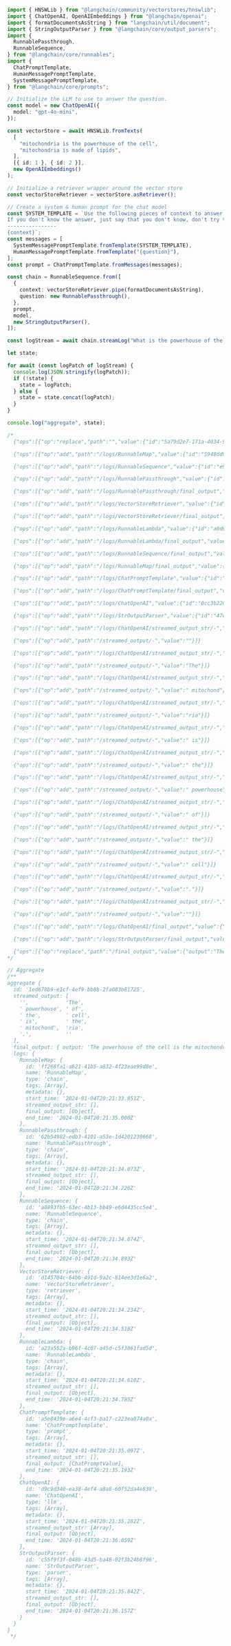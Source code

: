 ```typescript
import { HNSWLib } from "@langchain/community/vectorstores/hnswlib";
import { ChatOpenAI, OpenAIEmbeddings } from "@langchain/openai";
import { formatDocumentsAsString } from "langchain/util/document";
import { StringOutputParser } from "@langchain/core/output_parsers";
import {
  RunnablePassthrough,
  RunnableSequence,
} from "@langchain/core/runnables";
import {
  ChatPromptTemplate,
  HumanMessagePromptTemplate,
  SystemMessagePromptTemplate,
} from "@langchain/core/prompts";

// Initialize the LLM to use to answer the question.
const model = new ChatOpenAI({
  model: "gpt-4o-mini",
});

const vectorStore = await HNSWLib.fromTexts(
  [
    "mitochondria is the powerhouse of the cell",
    "mitochondria is made of lipids",
  ],
  [{ id: 1 }, { id: 2 }],
  new OpenAIEmbeddings()
);

// Initialize a retriever wrapper around the vector store
const vectorStoreRetriever = vectorStore.asRetriever();

// Create a system & human prompt for the chat model
const SYSTEM_TEMPLATE = `Use the following pieces of context to answer the question at the end.
If you don't know the answer, just say that you don't know, don't try to make up an answer.
----------------
{context}`;
const messages = [
  SystemMessagePromptTemplate.fromTemplate(SYSTEM_TEMPLATE),
  HumanMessagePromptTemplate.fromTemplate("{question}"),
];
const prompt = ChatPromptTemplate.fromMessages(messages);

const chain = RunnableSequence.from([
  {
    context: vectorStoreRetriever.pipe(formatDocumentsAsString),
    question: new RunnablePassthrough(),
  },
  prompt,
  model,
  new StringOutputParser(),
]);

const logStream = await chain.streamLog("What is the powerhouse of the cell?");

let state;

for await (const logPatch of logStream) {
  console.log(JSON.stringify(logPatch));
  if (!state) {
    state = logPatch;
  } else {
    state = state.concat(logPatch);
  }
}

console.log("aggregate", state);

/*
  {"ops":[{"op":"replace","path":"","value":{"id":"5a79d2e7-171a-4034-9faa-63af88e5a451","streamed_output":[],"logs":{}}}]}

  {"ops":[{"op":"add","path":"/logs/RunnableMap","value":{"id":"5948dd9f-b827-45f8-9fa6-74e5cc972a56","name":"RunnableMap","type":"chain","tags":["seq:step:1"],"metadata":{},"start_time":"2023-12-23T00:20:46.664Z","streamed_output_str":[]}}]}

  {"ops":[{"op":"add","path":"/logs/RunnableSequence","value":{"id":"e9e9ef5e-3a04-4110-9a24-517c929b9137","name":"RunnableSequence","type":"chain","tags":["context"],"metadata":{},"start_time":"2023-12-23T00:20:46.804Z","streamed_output_str":[]}}]}

  {"ops":[{"op":"add","path":"/logs/RunnablePassthrough","value":{"id":"4c79d835-87e5-4ff8-b560-987aea83c0e4","name":"RunnablePassthrough","type":"chain","tags":["question"],"metadata":{},"start_time":"2023-12-23T00:20:46.805Z","streamed_output_str":[]}}]}

  {"ops":[{"op":"add","path":"/logs/RunnablePassthrough/final_output","value":{"output":"What is the powerhouse of the cell?"}},{"op":"add","path":"/logs/RunnablePassthrough/end_time","value":"2023-12-23T00:20:46.947Z"}]}

  {"ops":[{"op":"add","path":"/logs/VectorStoreRetriever","value":{"id":"1e169f18-711e-47a3-910e-ee031f70b6e0","name":"VectorStoreRetriever","type":"retriever","tags":["seq:step:1","hnswlib"],"metadata":{},"start_time":"2023-12-23T00:20:47.082Z","streamed_output_str":[]}}]}

  {"ops":[{"op":"add","path":"/logs/VectorStoreRetriever/final_output","value":{"documents":[{"pageContent":"mitochondria is the powerhouse of the cell","metadata":{"id":1}},{"pageContent":"mitochondria is made of lipids","metadata":{"id":2}}]}},{"op":"add","path":"/logs/VectorStoreRetriever/end_time","value":"2023-12-23T00:20:47.398Z"}]}

  {"ops":[{"op":"add","path":"/logs/RunnableLambda","value":{"id":"a0d61a88-8282-42be-8949-fb0e8f8f67cd","name":"RunnableLambda","type":"chain","tags":["seq:step:2"],"metadata":{},"start_time":"2023-12-23T00:20:47.495Z","streamed_output_str":[]}}]}

  {"ops":[{"op":"add","path":"/logs/RunnableLambda/final_output","value":{"output":"mitochondria is the powerhouse of the cell\n\nmitochondria is made of lipids"}},{"op":"add","path":"/logs/RunnableLambda/end_time","value":"2023-12-23T00:20:47.604Z"}]}

  {"ops":[{"op":"add","path":"/logs/RunnableSequence/final_output","value":{"output":"mitochondria is the powerhouse of the cell\n\nmitochondria is made of lipids"}},{"op":"add","path":"/logs/RunnableSequence/end_time","value":"2023-12-23T00:20:47.690Z"}]}

  {"ops":[{"op":"add","path":"/logs/RunnableMap/final_output","value":{"question":"What is the powerhouse of the cell?","context":"mitochondria is the powerhouse of the cell\n\nmitochondria is made of lipids"}},{"op":"add","path":"/logs/RunnableMap/end_time","value":"2023-12-23T00:20:47.780Z"}]}

  {"ops":[{"op":"add","path":"/logs/ChatPromptTemplate","value":{"id":"5b6cff77-0c52-4218-9bde-d92c33ad12f3","name":"ChatPromptTemplate","type":"prompt","tags":["seq:step:2"],"metadata":{},"start_time":"2023-12-23T00:20:47.864Z","streamed_output_str":[]}}]}

  {"ops":[{"op":"add","path":"/logs/ChatPromptTemplate/final_output","value":{"lc":1,"type":"constructor","id":["langchain_core","prompt_values","ChatPromptValue"],"kwargs":{"messages":[{"lc":1,"type":"constructor","id":["langchain_core","messages","SystemMessage"],"kwargs":{"content":"Use the following pieces of context to answer the question at the end.\nIf you don't know the answer, just say that you don't know, don't try to make up an answer.\n----------------\nmitochondria is the powerhouse of the cell\n\nmitochondria is made of lipids","additional_kwargs":{}}},{"lc":1,"type":"constructor","id":["langchain_core","messages","HumanMessage"],"kwargs":{"content":"What is the powerhouse of the cell?","additional_kwargs":{}}}]}}},{"op":"add","path":"/logs/ChatPromptTemplate/end_time","value":"2023-12-23T00:20:47.956Z"}]}

  {"ops":[{"op":"add","path":"/logs/ChatOpenAI","value":{"id":"0cc3b220-ca7f-4fd3-88d5-bea1f7417c3d","name":"ChatOpenAI","type":"llm","tags":["seq:step:3"],"metadata":{},"start_time":"2023-12-23T00:20:48.126Z","streamed_output_str":[]}}]}

  {"ops":[{"op":"add","path":"/logs/StrOutputParser","value":{"id":"47d9bd52-c14a-420d-8d52-1106d751581c","name":"StrOutputParser","type":"parser","tags":["seq:step:4"],"metadata":{},"start_time":"2023-12-23T00:20:48.666Z","streamed_output_str":[]}}]}

  {"ops":[{"op":"add","path":"/logs/ChatOpenAI/streamed_output_str/-","value":""}]}

  {"ops":[{"op":"add","path":"/streamed_output/-","value":""}]}

  {"ops":[{"op":"add","path":"/logs/ChatOpenAI/streamed_output_str/-","value":"The"}]}

  {"ops":[{"op":"add","path":"/streamed_output/-","value":"The"}]}

  {"ops":[{"op":"add","path":"/logs/ChatOpenAI/streamed_output_str/-","value":" mitochond"}]}

  {"ops":[{"op":"add","path":"/streamed_output/-","value":" mitochond"}]}

  {"ops":[{"op":"add","path":"/logs/ChatOpenAI/streamed_output_str/-","value":"ria"}]}

  {"ops":[{"op":"add","path":"/streamed_output/-","value":"ria"}]}

  {"ops":[{"op":"add","path":"/logs/ChatOpenAI/streamed_output_str/-","value":" is"}]}

  {"ops":[{"op":"add","path":"/streamed_output/-","value":" is"}]}

  {"ops":[{"op":"add","path":"/logs/ChatOpenAI/streamed_output_str/-","value":" the"}]}

  {"ops":[{"op":"add","path":"/streamed_output/-","value":" the"}]}

  {"ops":[{"op":"add","path":"/logs/ChatOpenAI/streamed_output_str/-","value":" powerhouse"}]}

  {"ops":[{"op":"add","path":"/streamed_output/-","value":" powerhouse"}]}

  {"ops":[{"op":"add","path":"/logs/ChatOpenAI/streamed_output_str/-","value":" of"}]}

  {"ops":[{"op":"add","path":"/streamed_output/-","value":" of"}]}

  {"ops":[{"op":"add","path":"/logs/ChatOpenAI/streamed_output_str/-","value":" the"}]}

  {"ops":[{"op":"add","path":"/streamed_output/-","value":" the"}]}

  {"ops":[{"op":"add","path":"/logs/ChatOpenAI/streamed_output_str/-","value":" cell"}]}

  {"ops":[{"op":"add","path":"/streamed_output/-","value":" cell"}]}

  {"ops":[{"op":"add","path":"/logs/ChatOpenAI/streamed_output_str/-","value":"."}]}

  {"ops":[{"op":"add","path":"/streamed_output/-","value":"."}]}

  {"ops":[{"op":"add","path":"/logs/ChatOpenAI/streamed_output_str/-","value":""}]}

  {"ops":[{"op":"add","path":"/streamed_output/-","value":""}]}

  {"ops":[{"op":"add","path":"/logs/ChatOpenAI/final_output","value":{"generations":[[{"text":"The mitochondria is the powerhouse of the cell.","generationInfo":{"prompt":0,"completion":0},"message":{"lc":1,"type":"constructor","id":["langchain_core","messages","AIMessageChunk"],"kwargs":{"content":"The mitochondria is the powerhouse of the cell.","additional_kwargs":{}}}}]]}},{"op":"add","path":"/logs/ChatOpenAI/end_time","value":"2023-12-23T00:20:48.841Z"}]}

  {"ops":[{"op":"add","path":"/logs/StrOutputParser/final_output","value":{"output":"The mitochondria is the powerhouse of the cell."}},{"op":"add","path":"/logs/StrOutputParser/end_time","value":"2023-12-23T00:20:48.945Z"}]}

  {"ops":[{"op":"replace","path":"/final_output","value":{"output":"The mitochondria is the powerhouse of the cell."}}]}
*/

// Aggregate
/**
aggregate {
  id: '1ed678b9-e1cf-4ef9-bb8b-2fa083b81725',
  streamed_output: [
    '',            'The',
    ' powerhouse', ' of',
    ' the',        ' cell',
    ' is',         ' the',
    ' mitochond',  'ria',
    '.',           ''
  ],
  final_output: { output: 'The powerhouse of the cell is the mitochondria.' },
  logs: {
    RunnableMap: {
      id: 'ff268fa1-a621-41b5-a832-4f23eae99d8e',
      name: 'RunnableMap',
      type: 'chain',
      tags: [Array],
      metadata: {},
      start_time: '2024-01-04T20:21:33.851Z',
      streamed_output_str: [],
      final_output: [Object],
      end_time: '2024-01-04T20:21:35.000Z'
    },
    RunnablePassthrough: {
      id: '62b54982-edb3-4101-a53e-1d4201230668',
      name: 'RunnablePassthrough',
      type: 'chain',
      tags: [Array],
      metadata: {},
      start_time: '2024-01-04T20:21:34.073Z',
      streamed_output_str: [],
      final_output: [Object],
      end_time: '2024-01-04T20:21:34.226Z'
    },
    RunnableSequence: {
      id: 'a8893fb5-63ec-4b13-bb49-e6d4435cc5e4',
      name: 'RunnableSequence',
      type: 'chain',
      tags: [Array],
      metadata: {},
      start_time: '2024-01-04T20:21:34.074Z',
      streamed_output_str: [],
      final_output: [Object],
      end_time: '2024-01-04T20:21:34.893Z'
    },
    VectorStoreRetriever: {
      id: 'd145704c-64bb-491d-9a2c-814ee3d1e6a2',
      name: 'VectorStoreRetriever',
      type: 'retriever',
      tags: [Array],
      metadata: {},
      start_time: '2024-01-04T20:21:34.234Z',
      streamed_output_str: [],
      final_output: [Object],
      end_time: '2024-01-04T20:21:34.518Z'
    },
    RunnableLambda: {
      id: 'a23a552a-b96f-4c07-a45d-c5f3861fad5d',
      name: 'RunnableLambda',
      type: 'chain',
      tags: [Array],
      metadata: {},
      start_time: '2024-01-04T20:21:34.610Z',
      streamed_output_str: [],
      final_output: [Object],
      end_time: '2024-01-04T20:21:34.785Z'
    },
    ChatPromptTemplate: {
      id: 'a5e8439e-a6e4-4cf3-ba17-c223ea874a0a',
      name: 'ChatPromptTemplate',
      type: 'prompt',
      tags: [Array],
      metadata: {},
      start_time: '2024-01-04T20:21:35.097Z',
      streamed_output_str: [],
      final_output: [ChatPromptValue],
      end_time: '2024-01-04T20:21:35.193Z'
    },
    ChatOpenAI: {
      id: 'd9c9d340-ea38-4ef4-a8a8-60f52da4e838',
      name: 'ChatOpenAI',
      type: 'llm',
      tags: [Array],
      metadata: {},
      start_time: '2024-01-04T20:21:35.282Z',
      streamed_output_str: [Array],
      final_output: [Object],
      end_time: '2024-01-04T20:21:36.059Z'
    },
    StrOutputParser: {
      id: 'c55f9f3f-048b-43d5-ba48-02f3b24b8f96',
      name: 'StrOutputParser',
      type: 'parser',
      tags: [Array],
      metadata: {},
      start_time: '2024-01-04T20:21:35.842Z',
      streamed_output_str: [],
      final_output: [Object],
      end_time: '2024-01-04T20:21:36.157Z'
    }
  }
}
 */
```
